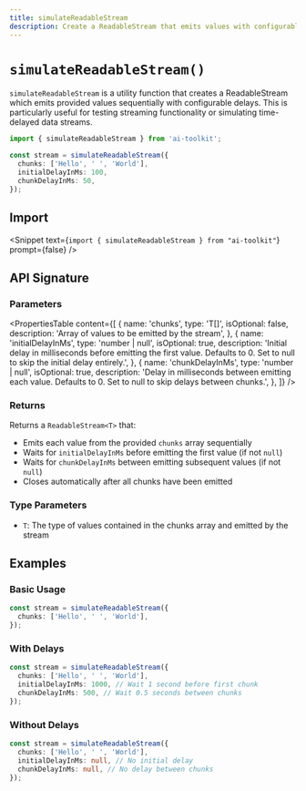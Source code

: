 ```yaml
---
title: simulateReadableStream
description: Create a ReadableStream that emits values with configurable delays
---
```


# `simulateReadableStream()`

`simulateReadableStream` is a utility function that creates a ReadableStream which emits provided values sequentially with configurable delays. This is particularly useful for testing streaming functionality or simulating time-delayed data streams.

```ts
import { simulateReadableStream } from 'ai-toolkit';

const stream = simulateReadableStream({
  chunks: ['Hello', ' ', 'World'],
  initialDelayInMs: 100,
  chunkDelayInMs: 50,
});
```

## Import

<Snippet text={`import { simulateReadableStream } from "ai-toolkit"`} prompt={false} />

## API Signature

### Parameters

<PropertiesTable
  content={[
    {
      name: 'chunks',
      type: 'T[]',
      isOptional: false,
      description: 'Array of values to be emitted by the stream',
    },
    {
      name: 'initialDelayInMs',
      type: 'number | null',
      isOptional: true,
      description:
        'Initial delay in milliseconds before emitting the first value. Defaults to 0. Set to null to skip the initial delay entirely.',
    },
    {
      name: 'chunkDelayInMs',
      type: 'number | null',
      isOptional: true,
      description:
        'Delay in milliseconds between emitting each value. Defaults to 0. Set to null to skip delays between chunks.',
    },
  ]}
/>

### Returns

Returns a `ReadableStream<T>` that:

- Emits each value from the provided `chunks` array sequentially
- Waits for `initialDelayInMs` before emitting the first value (if not `null`)
- Waits for `chunkDelayInMs` between emitting subsequent values (if not `null`)
- Closes automatically after all chunks have been emitted

### Type Parameters

- `T`: The type of values contained in the chunks array and emitted by the stream

## Examples

### Basic Usage

```ts
const stream = simulateReadableStream({
  chunks: ['Hello', ' ', 'World'],
});
```

### With Delays

```ts
const stream = simulateReadableStream({
  chunks: ['Hello', ' ', 'World'],
  initialDelayInMs: 1000, // Wait 1 second before first chunk
  chunkDelayInMs: 500, // Wait 0.5 seconds between chunks
});
```

### Without Delays

```ts
const stream = simulateReadableStream({
  chunks: ['Hello', ' ', 'World'],
  initialDelayInMs: null, // No initial delay
  chunkDelayInMs: null, // No delay between chunks
});
```
